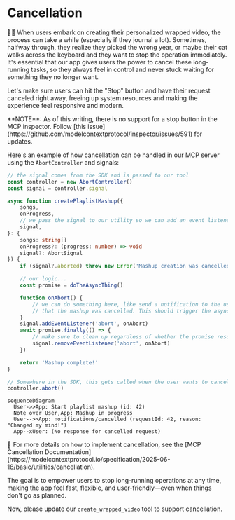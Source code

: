# Cancellation

👨‍💼 When users embark on creating their personalized wrapped video, the process can take a while (especially if they journal a lot). Sometimes, halfway through, they realize they picked the wrong year, or maybe their cat walks across the keyboard and they want to stop the operation immediately. It's essential that our app gives users the power to cancel these long-running tasks, so they always feel in control and never stuck waiting for something they no longer want.

Let's make sure users can hit the "Stop" button and have their request canceled right away, freeing up system resources and making the experience feel responsive and modern.

<callout-warning>
	**NOTE**: As of this writing, there is no support for a stop button in the MCP
	inspector. Follow [this
	issue](https://github.com/modelcontextprotocol/inspector/issues/591) for
	updates.
</callout-warning>

Here's an example of how cancellation can be handled in our MCP server using the `AbortController` and signals:

```ts
// the signal comes from the SDK and is passed to our tool
const controller = new AbortController()
const signal = controller.signal

async function createPlaylistMashup({
	songs,
	onProgress,
	// we pass the signal to our utility so we can add an event listener to it
	signal,
}: {
	songs: string[]
	onProgress?: (progress: number) => void
	signal?: AbortSignal
}) {
	if (signal?.aborted) throw new Error('Mashup creation was cancelled')

	// our logic...
	const promise = doTheAsyncThing()

	function onAbort() {
		// we can do something here, like send a notification to the user
		// that the mashup was cancelled. This should trigger the async thing to throw an error.
	}
	signal.addEventListener('abort', onAbort)
	await promise.finally(() => {
		// make sure to clean up regardless of whether the promise resolves or rejects
		signal.removeEventListener('abort', onAbort)
	})

	return 'Mashup complete!'
}

// Somewhere in the SDK, this gets called when the user wants to cancel:
controller.abort()
```

```mermaid
sequenceDiagram
  User->>App: Start playlist mashup (id: 42)
  Note over User,App: Mashup in progress
  User-->>App: notifications/cancelled (requestId: 42, reason: "Changed my mind!")
  App--xUser: (No response for cancelled request)
```

<callout-muted>
	📜 For more details on how to implement cancellation, see the [MCP
	Cancellation
	Documentation](https://modelcontextprotocol.io/specification/2025-06-18/basic/utilities/cancellation).
</callout-muted>

The goal is to empower users to stop long-running operations at any time, making the app feel fast, flexible, and user-friendly—even when things don't go as planned.

Now, please update our `create_wrapped_video` tool to support cancellation.
